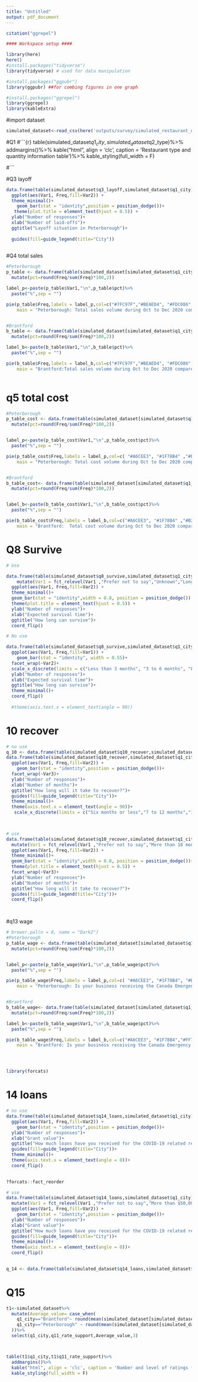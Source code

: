 ```yaml
---
title: "Untitled"
output: pdf_document
---
```

```r
citation("ggrepel")
```

```r
#### Workspace setup ####

library(here)
here()
#install.packages("tidyverse")
library(tidyverse) # used for data manipulation

#install.packages("ggpubr")
library(ggpubr) ##for combing figures in one graph

#install.packages("ggrepel")
library(ggrepel)
library(kableExtra)
```
#import dataset
```r
simulated_dataset<-read_csv(here('outputs/survey/simulated_restaurant_data.csv'))
```

#Q1
#```{r}
table(simulated_dataset$q1_city,simulated_dataset$q2_type)%>%
  addmargins()%>%
  kable("html", align = 'clc', caption = 'Restaurant type and quantity information table')%>%
  kable_styling(full_width = F)

#```





#Q3 layoff
```r
data.frame(table(simulated_dataset$q3_layoff,simulated_dataset$q1_city))%>%
  ggplot(aes(Var1, Freq,fill=Var2)) +
  theme_minimal()+
    geom_bar(stat = "identity",position = position_dodge())+
   theme(plot.title = element_text(hjust = 0.5)) +
  ylab("Number of responses")+
  xlab("Number of laid-offs")+
  ggtitle("Layoff situation in Peterborough")+
 
  guides(fill=guide_legend(title="City"))
  
```





#Q4 total sales
```r
#Peterborough
p_table <- data.frame(table(simulated_dataset[simulated_dataset$q1_city=="Peterborough",]$q4_total_sales))%>%
  mutate(pct=round(Freq/sum(Freq)*100,2))

label_p<-paste(p_table$Var1,"\n",p_table$pct)%>%
  paste("%",sep = "")

pie(p_table$Freq,labels = label_p,col=c("#7FC97F","#BEAED4", "#FDC086", "#FFFF99", "#386CB0" ),
    main = "Peterborough: Total sales volume during Oct to Dec 2020 compared to July to Sept 2020",cex=0.6,cex.main=1)


#Brantford
b_table <- data.frame(table(simulated_dataset[simulated_dataset$q1_city=="Brantford",]$q4_total_sales))%>%
  mutate(pct=round(Freq/sum(Freq)*100,2))

label_b<-paste(b_table$Var1,"\n",b_table$pct)%>%
  paste("%",sep = "")

pie(b_table$Freq,labels = label_b,col=c("#7FC97F","#BEAED4", "#FDC086", "#FFFF99", "#666666","#386CB0"),
    main = "Brantford:Total sales volume during Oct to Dec 2020 compared to July to Sept 2020",cex=0.5,cex.main=1)



```



# q5 total cost
```r
#Peterborough
p_table_cost <- data.frame(table(simulated_dataset[simulated_dataset$q1_city=="Peterborough",]$q5_total_cost))%>%
  mutate(pct=round(Freq/sum(Freq)*100,2))


label_p<-paste(p_table_cost$Var1,"\n",p_table_cost$pct)%>%
  paste("%",sep = "")

pie(p_table_cost$Freq,labels = label_p,col=c( "#A6CEE3", "#1F78B4" ,"#B2DF8A" ,"#33A02C","#FB9A99"  ),
    main = "Peterborough: Total cost volume during Oct to Dec 2020 compared to July to Sept 2020",cex=0.6,cex.main=1)


#Brantford
b_table_cost<- data.frame(table(simulated_dataset[simulated_dataset$q1_city=="Brantford",]$q5_total_cost))%>%
  mutate(pct=round(Freq/sum(Freq)*100,2))


label_b<-paste(b_table_cost$Var1,"\n",b_table_cost$pct)%>%
  paste("%",sep = "")

pie(b_table_cost$Freq,labels = label_b,col=c("#A6CEE3", "#1F78B4" ,"#B2DF8A" ,"#FB9A99"  ),
    main = "Brantford:  Total cost volume during Oct to Dec 2020 compared to July to Sept 2020",cex=0.6,cex.main=1)

```




# Q8 Survive

```r
# Use

data.frame(table(simulated_dataset$q8_survive,simulated_dataset$q1_city))%>%
    mutate(Var1 = fct_relevel(Var1 ,"Prefer not to say","Unknown","Longer than 6 months","3 to 6 months","Less than 3 months")) %>% 
  ggplot(aes(Var1, Freq,fill=Var2)) +
  theme_minimal()+
  geom_bar(stat = "identity",width = 0.8, position = position_dodge()) +
  theme(plot.title = element_text(hjust = 0.5)) +
  ylab("Number of responses")+
  xlab("Expected survival time")+
  ggtitle("How long can survive")+
  coord_flip()
```

```r
# No use

data.frame(table(simulated_dataset$q8_survive,simulated_dataset$q1_city))%>%
  ggplot(aes(Var1, Freq,fill=Var1)) +
    geom_bar(stat = "identity", width = 0.55)+
  facet_wrap(~Var2)+
  scale_x_discrete(limits = c("Less than 3 months", "3 to 6 months", "Longer than 6 months","Unknown","Prefer not to say"))+
  ylab("Number of responses")+
  xlab("Expected survival time")+
  ggtitle("How long can survive")+
  theme_minimal()+
  coord_flip()
  
  #theme(axis.text.x = element_text(angle = 90))
```


# 10 recover
```r
# no use
q_10 <- data.frame(table(simulated_dataset$q10_recover,simulated_dataset$q1_city,simulated_dataset$q2_type))
data.frame(table(simulated_dataset$q10_recover,simulated_dataset$q1_city,simulated_dataset$q2_type))%>%
  ggplot(aes(Var1, Freq,fill=Var2)) +
    geom_bar(stat = "identity",position = position_dodge())+
  facet_wrap(~Var3)+
  ylab("Number of responses")+
  xlab("Number of months")+
  ggtitle("How long will it take to recover?")+
  guides(fill=guide_legend(title="City"))+
  theme_minimal()+
  theme(axis.text.x = element_text(angle = 90))+
   scale_x_discrete(limits = c("Six months or less","7 to 12 months","12 to 18 months","More than 18 months","Prefer not to say"))

  
```
```r
# use
data.frame(table(simulated_dataset$q10_recover,simulated_dataset$q1_city,simulated_dataset$q2_type))%>%
  mutate(Var1 = fct_relevel(Var1 ,"Prefer not to say","More than 18 months","12 to 18 months","7 to 12 months","Six months or less")) %>% 
  ggplot(aes(Var1, Freq,fill=Var2)) +
  theme_minimal()+
  geom_bar(stat = "identity",width = 0.8, position = position_dodge())+
  theme(plot.title = element_text(hjust = 0.5)) +
  facet_wrap(~Var3)+
  ylab("Number of responses")+
  xlab("Number of months")+
  ggtitle("How long will it take to recover?")+
  guides(fill=guide_legend(title="City"))+
  coord_flip()

  
```



#q13 wage

```r
# brewer.pal(n = 8, name = "Dark2")
#Peterborough
p_table_wage <- data.frame(table(simulated_dataset[simulated_dataset$q1_city=="Peterborough",]$q13_CEWS))%>%
  mutate(pct=round(Freq/sum(Freq)*100,2))


label_p<-paste(p_table_wage$Var1,"\n",p_table_wage$pct)%>%
  paste("%",sep = "")

pie(p_table_wage$Freq,labels = label_p,col=c( "#A6CEE3", "#1F78B4", "#B2DF8A" ),
    main = "Peterborough: Is your business receiving the Canada Emergency Wage Subsidy(CEWS)? ",cex=0.6,cex.main=1)


#Brantford
b_table_wage<- data.frame(table(simulated_dataset[simulated_dataset$q1_city=="Brantford",]$q13_CEWS))%>%
  mutate(pct=round(Freq/sum(Freq)*100,2))

label_b<-paste(b_table_wage$Var1,"\n",b_table_wage$pct)%>%
  paste("%",sep = "")

pie(b_table_wage$Freq,labels = label_b,col=c("#A6CEE3", "#1F78B4","#FF7F00", "#B2DF8A" ),
    main = "Brantford: Is your business receiving the Canada Emergency Wage Subsidy(CEWS)? ",cex=0.6,cex.main=1)





```
```r
library(forcats)
```



# 14 loans
```r
# no use
data.frame(table(simulated_dataset$q14_loans,simulated_dataset$q1_city))%>%
  ggplot(aes(Var1, Freq,fill=Var2)) +
    geom_bar(stat = "identity",position = position_dodge())+
  ylab("Number of responses")+
  xlab("Grant value")+
  ggtitle("How much loans have you received for the COVID-19 related reasons?")+
  guides(fill=guide_legend(title="City"))+
  theme_minimal()+
  theme(axis.text.x = element_text(angle = 0))+
  coord_flip()
  
```
```r
?forcats::fact_reorder
```

```r
# use
data.frame(table(simulated_dataset$q14_loans,simulated_dataset$q1_city))%>%
  mutate(Var1 = fct_relevel(Var1 ,"Prefer not to say","More than $50,000","$40,000 ~ $50,000","$20,000 ~ $40,000","$0 ~ $20,000")) %>% 
  ggplot(aes(Var1, Freq,fill=Var2)) +
    geom_bar(stat = "identity",position = position_dodge())+
  ylab("Number of responses")+
  xlab("Grant value")+
  ggtitle("How much loans have you received for the COVID-19 related reasons?")+
  guides(fill=guide_legend(title="City"))+
  theme_minimal()+
  theme(axis.text.x = element_text(angle = 0))+
  coord_flip()
  

```
```r
q_14 <- data.frame(table(simulated_dataset$q14_loans,simulated_dataset$q1_city))
```

# Q15

```r
t1<-simulated_dataset%>%
  mutate(Average_value= case_when(
    q1_city=="Brantford"~ round(mean(simulated_dataset[simulated_dataset$q1_city=="Brantford",]$q11_rate_support),3),
    q1_city=="Peterborough" ~ round(mean(simulated_dataset[simulated_dataset$q1_city=="Peterborough",]$q11_rate_support),3)
  ))%>%
  select(q1_city,q11_rate_support,Average_value,3)



table(t1$q1_city,t1$q11_rate_support)%>%
  addmargins()%>%
  kable("html", align = 'clc', caption = 'Number and level of ratings from two cities')%>%
  kable_styling(full_width = F)


```






